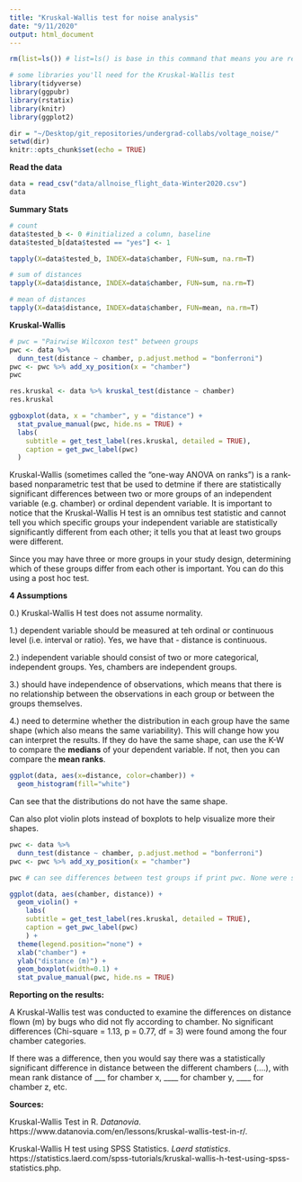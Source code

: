 ```yaml
---
title: "Kruskal-Wallis test for noise analysis"
date: "9/11/2020"
output: html_document
---
```


```r
rm(list=ls()) # list=ls() is base in this command that means you are referring to all the objects present in the workspace

# some libraries you'll need for the Kruskal-Wallis test
library(tidyverse)
library(ggpubr)
library(rstatix)
library(knitr)
library(ggplot2)

dir = "~/Desktop/git_repositories/undergrad-collabs/voltage_noise/"
setwd(dir)
knitr::opts_chunk$set(echo = TRUE)
```

**Read the data**

```r
data = read_csv("data/allnoise_flight_data-Winter2020.csv")
data
```

**Summary Stats**

```r
# count 
data$tested_b <- 0 #initialized a column, baseline  
data$tested_b[data$tested == "yes"] <- 1

tapply(X=data$tested_b, INDEX=data$chamber, FUN=sum, na.rm=T)

# sum of distances
tapply(X=data$distance, INDEX=data$chamber, FUN=sum, na.rm=T)

# mean of distances
tapply(X=data$distance, INDEX=data$chamber, FUN=mean, na.rm=T)
```

**Kruskal-Wallis**

```r
# pwc = "Pairwise Wilcoxon test" between groups
pwc <- data %>% 
  dunn_test(distance ~ chamber, p.adjust.method = "bonferroni")
pwc <- pwc %>% add_xy_position(x = "chamber")
pwc 

res.kruskal <- data %>% kruskal_test(distance ~ chamber)
res.kruskal

ggboxplot(data, x = "chamber", y = "distance") +
  stat_pvalue_manual(pwc, hide.ns = TRUE) +
  labs(
    subtitle = get_test_label(res.kruskal, detailed = TRUE),
    caption = get_pwc_label(pwc)
  )
```

Kruskal-Wallis (sometimes called the "one-way ANOVA on ranks") is a rank-based nonparametric test that be used to detmine if there are statistically significant differences between two or more groups of an independent variable (e.g. chamber) or ordinal dependent variable. It is important to notice that the Kruskal-Wallis H test is an omnibus test statistic and cannot tell you which specific groups your independent variable are statistically significantly different from each other; it tells you that at least two groups were different.

Since you may have three or more groups in your study design, determining which of these groups differ from each other is important. You can do this using a post hoc test.

**4 Assumptions**

0.) Kruskal-Wallis H test does not assume normality.

1.) dependent variable should be measured at teh ordinal or continuous level (i.e. interval or ratio). Yes, we have that - distance is continuous.

2.) independent variable should consist of two or more categorical, independent groups. Yes, chambers are independent groups.

3.) should have independence of observations, which means that there is no relationship between the observations in each group or between the groups themselves. 

4.) need to determine whether the distribution in each group have the same shape (which also means the same variability). This will change how you can interpret the results. If they do have the same shape, can use the K-W to compare the **medians** of your dependent variable. If not, then you can compare the **mean ranks**.

```r
ggplot(data, aes(x=distance, color=chamber)) +
  geom_histogram(fill="white")
```

Can see that the distributions do not have the same shape.

Can also plot violin plots instead of boxplots to help visualize more their shapes.

```r
pwc <- data %>% 
  dunn_test(distance ~ chamber, p.adjust.method = "bonferroni")
pwc <- pwc %>% add_xy_position(x = "chamber")

pwc # can see differences between test groups if print pwc. None were significant.

ggplot(data, aes(chamber, distance)) + 
  geom_violin() +
    labs(
    subtitle = get_test_label(res.kruskal, detailed = TRUE), 
    caption = get_pwc_label(pwc)
    ) + 
  theme(legend.position="none") +
  xlab("chamber") +
  ylab("distance (m)") +
  geom_boxplot(width=0.1) +
  stat_pvalue_manual(pwc, hide.ns = TRUE)
```

**Reporting on the results:**

A Kruskal-Wallis test was conducted to examine the differences on distance flown (m) by bugs who did not fly according to chamber. No significant differences (Chi-square = 1.13, p = 0.77, df = 3) were found among the four chamber categories.

If there was a difference, then you would say there was a statistically significant difference in distance between the different chambers (....), with mean rank distance of ___ for chamber x, ____ for chamber y, ____ for chamber z, etc.

**Sources:**

Kruskal-Wallis Test in R. *Datanovia*. https://www.datanovia.com/en/lessons/kruskal-wallis-test-in-r/.

Kruskal-Wallis H test using SPSS Statistics. *Laerd statistics*. https://statistics.laerd.com/spss-tutorials/kruskal-wallis-h-test-using-spss-statistics.php.

